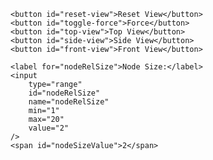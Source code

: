 <div id="graph-container" style="width: 100%; height: 400px; position: relative;">
  <div id="3d-graph" style="width: 100%; height: 100%;"></div>
  <div id="infobox" style="position: absolute; bottom: 10px; right: 10px; background-color: white; padding: 10px; border: 1px solid black; display: none; width: 200px; word-wrap: break-word;"></div>
</div>

<script src="https://unpkg.com/3d-force-graph"></script>
<script>
  document.addEventListener("DOMContentLoaded", function() {
    const GROUP_COLORS = [
      '#1f77b4', '#ff7f0e', '#2ca02c', '#d62728', '#9467bd',
      '#8c564b', '#e377c2', '#7f7f7f', '#bcbd22', '#17becf',
      '#393b79', '#5254a3'
    ];

    fetch('graphData2.json')
      .then(response => response.json())
      .then(gData => {
        gData.nodes.forEach(node => {
          if (!node.group) {
            node.group = Math.ceil(Math.random() * GROUP_COLORS.length);
          }
        });

        const graphContainer = document.getElementById('graph-container');
        const graph = document.getElementById('3d-graph');
        const infobox = document.getElementById('infobox');

        const Graph = ForceGraph3D()(graph)
          .graphData(gData)
          .showNavInfo(false)
          .nodeLabel(d => `<span style="color: black">${d.id}</span>`)
          .backgroundColor(`rgba(255,255, 255, 0.8)`)
          .width(graphContainer.clientWidth)
          .height(graphContainer.clientHeight)
          .linkWidth(0.1)
          .linkDirectionalParticles("value")
          .linkDirectionalParticleWidth(d => d.value / 50)
          .linkDirectionalParticleSpeed(d => Math.pow(d.value, 0.003))
          .nodeAutoColorBy("group")
          .nodeOpacity(0.9)
          .nodeRelSize(2) // Default node size
          .cameraPosition({ z: 300 }) // Default camera position
          .onNodeHover(node => {
            if (node) {
              infobox.innerHTML = `<strong>${node.id}</strong>: ${node.definition || 'No definition available'}`;
              infobox.style.display = 'block';
            } else {
              infobox.style.display = 'none';
            }
          });

        // Optional: Add window resize listener to adjust graph size dynamically
        window.addEventListener('resize', () => {
          Graph.width(graphContainer.clientWidth).height(graphContainer.clientHeight);
        });

        // Initial resize to fit the container
        Graph.width(graphContainer.clientWidth).height(graphContainer.clientHeight);

        // Control Buttons
        document.querySelector('#reset-view').addEventListener('click', () => {
          Graph.zoomToFit(1000);
        });

        document.querySelector('#toggle-force').addEventListener('click', () => {
          Graph.d3Force('charge').strength(-120);
          Graph.cooldownTicks(0);
          Graph.d3ReheatSimulation();
        });

        // Camera Position Controls
        document.querySelector('#top-view').addEventListener('click', () => {
          Graph.cameraPosition({ x: 0, y: 0, z: 300 }, { x: 0, y: 0, z: 0 }, 1000);
        });

        document.querySelector('#side-view').addEventListener('click', () => {
          Graph.cameraPosition({ x: 300, y: 0, z: 0 }, { x: 0, y: 0, z: 0 }, 1000);
        });

        document.querySelector('#front-view').addEventListener('click', () => {
          Graph.cameraPosition({ x: 0, y: 300, z: 0 }, { x: 0, y: 0, z: 0 }, 1000);
        });

        // Node Size Control
        document.querySelector('#nodeRelSize').addEventListener('input', (event) => {
          Graph.nodeRelSize(Number(event.target.value));
        });
      })
      .catch(error => console.error('Error fetching graph data:', error));
  });
</script>

<div class='buttons'>
    <button id="reset-view">Reset View</button>
    <button id="toggle-force">Force</button>
    <button id="top-view">Top View</button>
    <button id="side-view">Side View</button>
    <button id="front-view">Front View</button>
</div>

<div class='sliders'>
    <label for="nodeRelSize">Node Size:</label>
    <input
        type="range"
        id="nodeRelSize"
        name="nodeRelSize"
        min="1"
        max="20"
        value="2"
    />
    <span id="nodeSizeValue">2</span>
</div>